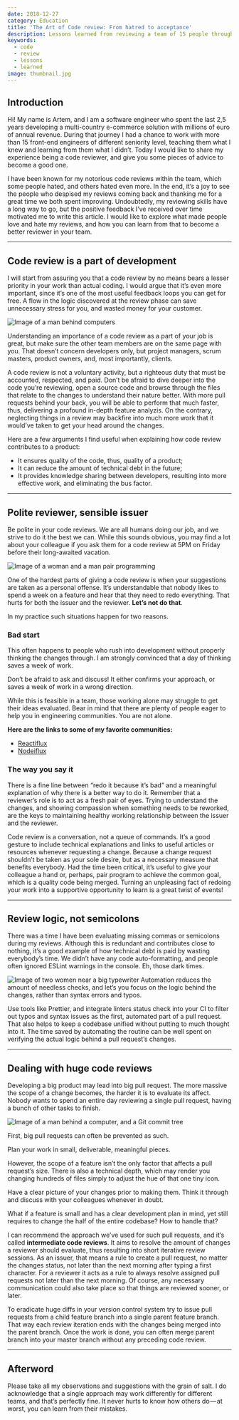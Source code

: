 ```yaml
---
date: 2018-12-27
category: Education
title: 'The Art of Code review: From hatred to acceptance'
description: Lessons learned from reviewing a team of 15 people throughout 2,5 years.
keywords:
  - code
  - review
  - lessons
  - learned
image: thumbnail.jpg
---
```



## Introduction

Hi! My name is Artem, and I am a software engineer who spent the last 2,5 years developing a multi-country e-commerce solution with millions of euro of annual revenue. During that journey I had a chance to work with more than 15 front-end engineers of different seniority level, teaching them what I knew and learning from them what I didn’t. Today I would like to share my experience being a code reviewer, and give you some pieces of advice to become a good one.

I have been known for my notorious code reviews within the team, which some people hated, and others hated even more. In the end, it’s a joy to see the people who despised my reviews coming back and thanking me for a great time we both spent improving. Undoubtedly, my reviewing skills have a long way to go, but the positive feedback I’ve received over time motivated me to write this article. I would like to explore what made people love and hate my reviews, and how you can learn from that to become a better reviewer in your team.

---

## Code review is a part of development

I will start from assuring you that a code review by no means bears a lesser priority in your work than actual coding. I would argue that it’s even more important, since it’s one of the most useful feedback loops you can get for free. A flow in the logic discovered at the review phase can save unnecessary stress for you, and wasted money for your customer.


<img src={ImageSvg} alt="Image of a man behind computers" />

Understanding an importance of a code review as a part of your job is great, but make sure the other team members are on the same page with you. That doesn’t concern developers only, but project managers, scrum masters, product owners, and, most importantly, clients.

A code review is not a voluntary activity, but a righteous duty that must be accounted, respected, and paid.
Don’t be afraid to dive deeper into the code you’re reviewing, open a source code and browse through the files that relate to the changes to understand their nature better. With more pull requests behind your back, you will be able to perform that much faster, thus, delivering a profound in-depth feature analyzis. On the contrary, neglecting things in a review may backfire into much more work that it would’ve taken to get your head around the changes.

Here are a few arguments I find useful when explaining how code review contributes to a product:

- It ensures quality of the code, thus, quality of a product;
- It can reduce the amount of technical debt in the future;
- It provides knowledge sharing between developers, resulting into more effective work, and eliminating the bus factor.

---

## Polite reviewer, sensible issuer

Be polite in your code reviews. We are all humans doing our job, and we strive to do it the best we can. While this sounds obvious, you may find a lot about your colleague if you ask them for a code review at 5PM on Friday before their long-awaited vacation.


<img src={PairProgramming} alt="Image of a woman and a man pair programming" />

One of the hardest parts of giving a code review is when your suggestions are taken as a personal offense. It’s understandable that nobody likes to spend a week on a feature and hear that they need to redo everything. That hurts for both the issuer and the reviewer. **Let’s not do that**.

In my practice such situations happen for two reasons.

### Bad start

This often happens to people who rush into development without properly thinking the changes through. I am strongly convinced that a day of thinking saves a week of work.

<Quote>
  Don’t be afraid to ask and discuss! It either confirms your approach, or saves
  a week of work in a wrong direction.
</Quote>

While this is feasible in a team, those working alone may struggle to get their ideas evaluated. Bear in mind that there are plenty of people eager to help you in engineering communities. You are not alone.

**Here are the links to some of my favorite communities:**

- [Reactiflux](https://discordapp.com/channels/102860784329052160)
- [Nodeiflux](https://discordapp.com/channels/425824580918181889)

### The way you say it

There is a fine line between “redo it because it’s bad” and a meaningful explanation of why there is a better way to do it. Remember that a reviewer’s role is to act as a fresh pair of eyes. Trying to understand the changes, and showing compassion when something needs to be reworked, are the keys to maintaining healthy working relationship between the issuer and the reviewer.

Code review is a conversation, not a queue of commands.
It’s a good gesture to include technical explanations and links to useful articles or resources whenever requesting a change. Because a change request shouldn’t be taken as your sole desire, but as a necessary measure that benefits everybody. Had the time been critical, it’s useful to give your colleague a hand or, perhaps, pair program to achieve the common goal, which is a quality code being merged. Turning an unpleasing fact of redoing your work into a supportive opportunity to learn is a great twist of events!

---

## Review logic, not semicolons

There was a time I have been evaluating missing commas or semicolons during my reviews. Although this is redundant and contributes close to nothing, it’s a good example of how technical debt is paid by wasting everybody’s time. We didn’t have any code auto-formatting, and people often ignored ESLint warnings in the console. Eh, those dark times.


<img src={Typewriter} alt="Image of two women near a big typewriter" />

<Quote>
  Automation reduces the amount of needless checks, and let’s you focus on the
  logic behind the changes, rather than syntax errors and typos.
</Quote>

Use tools like Prettier, and integrate linters status check into your CI to filter out typos and syntax issues as the first, automated part of a pull request. That also helps to keep a codebase unified without putting to much thought into it. The time saved by automating the routine can be well spent on verifying the actual logic behind a pull request’s changes.

---

## Dealing with huge code reviews

Developing a big product may lead into big pull request. The more massive the scope of a change becomes, the harder it is to evaluate its affect. Nobody wants to spend an entire day reviewing a single pull request, having a bunch of other tasks to finish.


<img
  src={VersionControl}
  alt="Image of a man behind a computer, and a Git commit tree"
/>

First, big pull requests can often be prevented as such.

<Quote>Plan your work in small, deliverable, meaningful pieces.</Quote>

However, the scope of a feature isn’t the only factor that affects a pull request’s size. There is also a technical depth, which may render you changing hundreds of files simply to adjust the hue of that one tiny icon.

<Quote>
  Have a clear picture of your changes prior to making them. Think it through
  and discuss with your colleagues whenever in doubt.
</Quote>

What if a feature is small and has a clear development plan in mind, yet still requires to change the half of the entire codebase? How to handle that?

I can recommend the approach we’ve used for such pull requests, and it’s called **intermediate code reviews**. It aims to resolve the amount of changes a reviewer should evaluate, thus resulting into short iterative review sessions. As an issuer, that means a rule to create a pull request, no matter the changes status, not later than the next morning after typing a first character. For a reviewer it acts as a rule to always resolve assigned pull requests not later than the next morning. Of course, any necessary communication could also take place so that things are reviewed sooner, or later.

To eradicate huge diffs in your version control system try to issue pull requests from a child feature branch into a single parent feature branch. That way each review iteration ends with the changes being merged into the parent branch. Once the work is done, you can often merge parent branch into your master branch without any preceding code review.

---

## Afterword

Please take all my observations and suggestions with the grain of salt. I do acknowledge that a single approach may work differently for different teams, and that’s perfectly fine. It never hurts to know how others do — at worst, you can learn from their mistakes.
